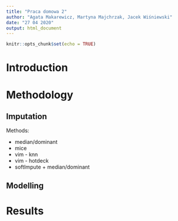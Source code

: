 ```yaml
---
title: "Praca domowa 2"
author: "Agata Makarewicz, Martyna Majchrzak, Jacek Wiśniewski"
date: "27 04 2020"
output: html_document
---
```


```r
knitr::opts_chunk$set(echo = TRUE)
```


# Introduction 

# Methodology 

## Imputation

Methods:

* median/dominant
* mice
* vim - knn
* vim - hotdeck
* softImpute + median/dominant

## Modelling 

# Results


